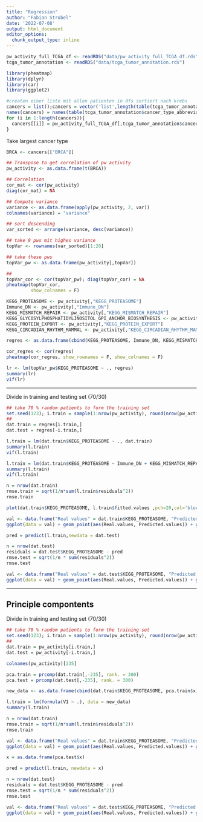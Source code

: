 ```yaml
---
title: "Regression"
author: "Fabian Strobel"
date: '2022-07-08'
output: html_document
editor_options: 
  chunk_output_type: inline
---
```


```r
pw_activity_full_TCGA_df <- readRDS("data/pw_activity_full_TCGA_df.rds")
tcga_tumor_annotation <- readRDS("data/tcga_tumor_annotation.rds")

library(pheatmap)
library(dplyr)
library(car)
library(ggplot2)
```

```r
#createn einer liste mit allen patienten in dfs sortiert nach krebs
cancers = list();cancers = vector('list',length(table(tcga_tumor_annotation$cancer_type_abbreviation)))
names(cancers) = names(table(tcga_tumor_annotation$cancer_type_abbreviation))
for (i in 1:length(cancers)){
  cancers[[i]] = pw_activity_full_TCGA_df[,tcga_tumor_annotation$cancer_type_abbreviation == names(cancers)[i]]
}
```

Take largest cancer type
```r
BRCA <- cancers[["BRCA"]]
```

```r
## Transpose to get correlation of pw activity
pw_activity <- as.data.frame(t(BRCA))

## Correlation
cor_mat <- cor(pw_activity)
diag(cor_mat) = NA
```

```r
## Compute variance
variance <- as.data.frame(apply(pw_activity, 2, var))
colnames(variance) = "variance"

## sort descending
var_sorted <- arrange(variance, desc(variance))

## take 9 pws mit highes variance
topVar <- rownames(var_sorted)[1:20]

## take these pws
topVar_pw <- as.data.frame(pw_activity[,topVar])

##
topVar_cor <- cor(topVar_pw); diag(topVar_cor) = NA
pheatmap(topVar_cor,
         show_colnames = F)
```
```r
KEGG_PROTEASOME <- pw_activity[,"KEGG_PROTEASOME"]
Immune_DN <- pw_activity[,"Immune_DN"]
KEGG_MISMATCH_REPAIR <- pw_activity[,"KEGG_MISMATCH_REPAIR"]
KEGG_GLYCOSYLPHOSPHATIDYLINOSITOL_GPI_ANCHOR_BIOSYNTHESIS <- pw_activity[,"KEGG_GLYCOSYLPHOSPHATIDYLINOSITOL_GPI_ANCHOR_BIOSYNTHESIS"]
KEGG_PROTEIN_EXPORT <- pw_activity[,"KEGG_PROTEIN_EXPORT"]
KEGG_CIRCADIAN_RHYTHM_MAMMAL <- pw_activity[,"KEGG_CIRCADIAN_RHYTHM_MAMMAL"]

regres <- as.data.frame(cbind(KEGG_PROTEASOME, Immune_DN, KEGG_MISMATCH_REPAIR, KEGG_GLYCOSYLPHOSPHATIDYLINOSITOL_GPI_ANCHOR_BIOSYNTHESIS, KEGG_PROTEIN_EXPORT,KEGG_CIRCADIAN_RHYTHM_MAMMAL))

cor_regres <- cor(regres)
pheatmap(cor_regres, show_rownames = F, show_colnames = F)
```


```r
lr <- lm(topVar_pw$KEGG_PROTEASOME ~ ., regres)
summary(lr)
vif(lr)
```


***

Divide in training and testing set (70/30)
```r
## take 70 % random patients to form the training set
set.seed(123); i.train = sample(1:nrow(pw_activity), round(nrow(pw_activity)*0.7,0))
##
dat.train = regres[i.train,]
dat.test = regres[-i.train,]
```


```r
l.train = lm(dat.train$KEGG_PROTEASOME ~ ., dat.train)
summary(l.train)
vif(l.train)
```

```r
l.train = lm(dat.train$KEGG_PROTEASOME ~ Immune_DN + KEGG_MISMATCH_REPAIR + KEGG_GLYCOSYLPHOSPHATIDYLINOSITOL_GPI_ANCHOR_BIOSYNTHESIS, dat.train)
summary(l.train)
vif(l.train)
```


```r
n = nrow(dat.train)
rmse.train = sqrt(1/n*sum(l.train$residuals^2))
rmse.train
```

```r
plot(dat.train$KEGG_PROTEASOME, l.train$fitted.values ,pch=20,col='blue', xlab='Real values',ylab='Predicted values', main ="Training");abline(0,1,col='red')

val <- data.frame("Real values" = dat.train$KEGG_PROTEASOME, "Predicted values" = l.train$fitted.values)
ggplot(data = val) + geom_point(aes(Real.values, Predicted.values)) + geom_abline(slope = 1, color = "blue") + ylab("Predicted values") + xlab("Real values") + ggtitle("Training, manual")
```

```r
pred = predict(l.train,newdata = dat.test)
```

```r
n = nrow(dat.test)
residuals = dat.test$KEGG_PROTEASOME - pred
rmse.test = sqrt(1/n * sum(residuals^2))
rmse.test
```

```r
val <- data.frame("Real values" = dat.test$KEGG_PROTEASOME, "Predicted values" = pred)
ggplot(data = val) + geom_point(aes(Real.values, Predicted.values)) + geom_abline(slope = 1, color = "blue") + ylab("Predicted values") + xlab("Real values") + ggtitle("Validation, manual")
```



***
## Principle compontents

Divide in training and testing set (70/30)
```r
## take 70 % random patients to form the training set
set.seed(123); i.train = sample(1:nrow(pw_activity), round(nrow(pw_activity)*0.7,0))
##
dat.train = pw_activity[i.train,]
dat.test = pw_activity[-i.train,]
```

```r
colnames(pw_activity)[235]

pca.train = prcomp(dat.train[,-235], rank. = 300)
pca.test = prcomp(dat.test[,-235], rank. = 300)
```

```r
new_data <- as.data.frame(cbind(dat.train$KEGG_PROTEASOME, pca.train$x))

l.train = lm(formula(V1 ~ .), data = new_data)
summary(l.train)
```

```r
n = nrow(dat.train)
rmse.train = sqrt(1/n*sum(l.train$residuals^2))
rmse.train
```

```r
val <- data.frame("Real values" = dat.train$KEGG_PROTEASOME, "Predicted values" = l.train$fitted.values)
ggplot(data = val) + geom_point(aes(Real.values, Predicted.values)) + geom_abline(slope = 1, color = "blue") + ylab("Predicted values") + xlab("Real values") + ggtitle("Training, PC's")
```

```r
x = as.data.frame(pca.test$x)

pred = predict(l.train, newdata = x)
```

```r
n = nrow(dat.test)
residuals = dat.test$KEGG_PROTEASOME - pred
rmse.test = sqrt(1/n * sum(residuals^2))
rmse.test
```

```r
val <- data.frame("Real values" = dat.test$KEGG_PROTEASOME, "Predicted values" = pred)
ggplot(data = val) + geom_point(aes(Real.values, Predicted.values)) + geom_abline(slope = 1, color = "blue") + ylab("Predicted values") + xlab("Real values") + ggtitle("Validation, PC's")
```

